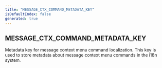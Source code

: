 ```yaml
---
title: "MESSAGE_CTX_COMMAND_METADATA_KEY"
isDefaultIndex: false
generated: true
---
```



<!-- This file was generated from the CommandKit source. Do not modify. Instead, re-run the "docgen" script -->


## MESSAGE_CTX_COMMAND_METADATA_KEY

<GenerationInfo sourceFile="packages/i18n/src/constants.ts" sourceLine="26" packageName="@commandkit/i18n" />

Metadata key for message context menu command localization.
This key is used to store metadata about message context menu commands in the i18n system.

